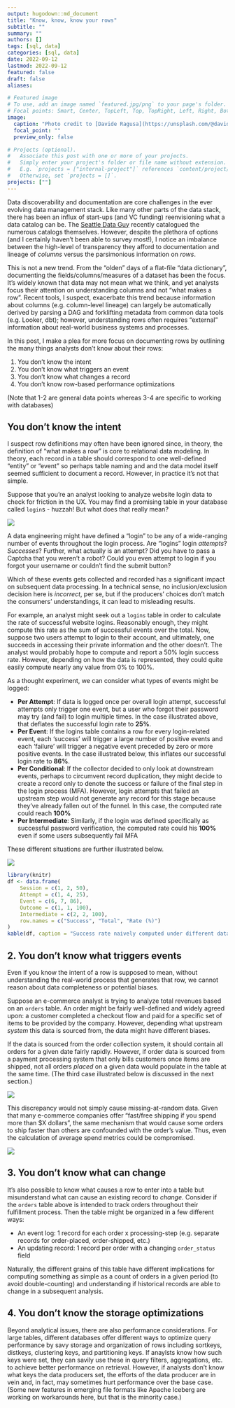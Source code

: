 ```yaml
---
output: hugodown::md_document
title: "Know, know, know your rows"
subtitle: ""
summary: ""
authors: []
tags: [sql, data]
categories: [sql, data]
date: 2022-09-12
lastmod: 2022-09-12
featured: false
draft: false
aliases:

# Featured image
# To use, add an image named `featured.jpg/png` to your page's folder.
# Focal points: Smart, Center, TopLeft, Top, TopRight, Left, Right, BottomLeft, Bottom, BottomRight.
image:
  caption: "Photo credit to [Davide Ragusa](https://unsplash.com/@davideragusa) on Unsplash"
  focal_point: ""
  preview_only: false

# Projects (optional).
#   Associate this post with one or more of your projects.
#   Simply enter your project's folder or file name without extension.
#   E.g. `projects = ["internal-project"]` references `content/project/deep-learning/index.md`.
#   Otherwise, set `projects = []`.
projects: [""]
---
```


Data discoverability and documentation are core challenges in the ever evolving data management stack. Like many other parts of the data stack, there has been an influx of start-ups (and VC funding) reenvisioning what a data catalog can be. The [Seattle Data Guy](https://seattledataguy.substack.com/p/cataloging-data-catalogs) recently catalogued the numerous catalogs themselves. However, despite the plethora of options (and I certainly haven't been able to survey most!), I notice an imbalance between the high-level of transparency they afford to documentation and lineage of *columns* versus the parsimonious information on *rows*.

This is not a new trend. From the "olden" days of a flat-file "data dictionary", documenting the fields/columns/measures of a dataset has been the focus. It's widely known that data may not mean what we think, and yet analysts focus their attention on understanding columns and not "what makes a row". Recent tools, I suspect, exacerbate this trend because information about columns (e.g. column-level lineage) can largely be automatically derived by parsing a DAG and forklifting metadata from common data tools (e.g. Looker, dbt); however, understanding rows often requires "external" information about real-world business systems and processes.

In this post, I make a plea for more focus on documenting rows by outlining the many things analysts don't know about their rows:

1. You don't know the intent
2. You don't know what triggers an event
3. You don't know what changes a record
4. You don't know row-based performance optimizations

(Note that 1-2 are general data points whereas 3-4 are specific to working with databases)

## You don't know the intent

I suspect row definitions may often have been ignored since, in theory, the definition of "what makes a row" is core to relational data modeling. In theory, each record in a table should correspond to one well-defined "entity" or "event" so perhaps table naming and and the data model itself seemed sufficient to document a record. However, in practice it's not that simple.

Suppose that you're an analyst looking to analyze website login data to check for friction in the UX. You may find a promising table in your database called `login`s - huzzah! But what does that really mean?

![](login-log.png)

A data engineering might have defined a "login" to be any of a wide-ranging number of events throughout the login process. Are "logins" login *attempts*? *Successes*? Further, what actually is an attempt? Did you have to pass a Captcha that you weren't a robot? Could you even attempt to login if you forgot your username or couldn't find the submit button?

Which of these events gets collected and recorded has a significant impact on subsequent data processing. 
In a technical sense, no inclusion/exclusion decision here is *incorrect*, per se, but if the producers' choices don't match the consumers' understandings, it can lead to misleading results.

For example, an analyst might seek out a `logins` table in order to calculate the rate of successful website logins. 
Reasonably enough, they might compute this rate as the sum of successful events over the total. 
Now, suppose two users attempt to login to their account, and ultimately, one succeeds in accessing their private information and the other doesn't. 
The analyst would probably hope to compute and report a 50% login success rate. However, depending on how the data is represented, they could quite easily compute nearly any value from 0% to 100%. 

As a thought experiment, we can consider what types of events might be logged: 

- **Per Attempt**: If data is logged once per overall login attempt, successful attempts only trigger one event, but a user who forgot their password may try (and fail) to login multiple times. In the case illustrated above, that deflates the successful login rate to **25%**.
- **Per Event**: If the logins table contains a row for every login-related event, each 'success' will trigger a large number of positive events and each 'failure' will trigger a negative event preceded by zero or more positive events. In the case illustrated below, this inflates our successful login rate to **86%**. 
- **Per Conditional**: If the collector decided to only look at downstream events, perhaps to circumvent record duplication, they might decide to create a record only to denote the success or failure of the final step in the login process (MFA). However, login attempts that failed an upstream step would not generate any record for this stage because they've already fallen out of the funnel. In this case, the computed rate could reach **100%**
- **Per Intermediate**: Similarly, if the login was defined specifically as successful password verification, the computed rate could his **100%** even if some users subsequently fail MFA

These different situations are further illustrated below.

![](login-rate.png)

```r
library(knitr)
df <- data.frame(
    Session = c(1, 2, 50),
    Attempt = c(1, 4, 25),
    Event = c(6, 7, 86),
    Outcome = c(1, 1, 100),
    Intermediate = c(2, 2, 100),
    row.names = c("Success", "Total", "Rate (%)")
)
kable(df, caption = "Success rate naively computed under different data collection schemes")
```

## 2. You don't know what triggers events

Even if you know the intent of a row is supposed to mean, without understanding the real-world process that generates that row, we cannot reason about data completeness or potential biases.

Suppose an e-commerce analyst is trying to analyze total revenues based on an `orders` table. An order might be fairly well-defined and widely agreed upon: a customer completed a checkout flow and paid for a specific set of items to be provided by the company. However, depending what upstream *system* this data is sourced from, the data might have different biases.

If the data is sourced from the order collection system, it should contain all orders for a given date fairly rapidly. However, if order data is sourced from a payment processing system that only bills customers once items are shipped, not all orders *placed* on a given data would populate in the table at the same time. (The third case illustrated below is discussed in the next section.)

![](featured.jpg)

This discrepancy would not simply cause missing-at-random data. Given that many e-commerce companies offer "fast/free shipping if you spend more than \$X dollars", the same mechanism that would cause some orders to ship faster than others are confounded with the order's value. Thus, even the calculation of average spend metrics could be compromised.

![](order-date.png)

## 3. You don't know what can change

It's also possible to know what causes a row to enter into a table but misunderstand what can cause an existing record to *change*. Consider if the `orders` table above is intended to track orders throughout their fulfillment process. Then the table might be organized in a few different ways:

- An event log: 1 record for each order x processing-step (e.g. separate records for order-placed, order-shipped, etc.)
- An updating record: 1 record per order with a changing `order_status` field 

Naturally, the different grains of this table have different implications for computing something as simple as a count of orders in a given period (to avoid double-counting) and understanding if historical records are able to change in a subsequent analysis.

## 4. You don't know the storage optimizations

Beyond analytical issues, there are also performance considerations. For large tables, different databases offer different ways to optimize query performance by savy storage and organization of rows including sortkeys, distkeys, clustering keys, and partitioning keys. If anaylsts know how such keys were set, they can savily use these in query filters, aggregations, etc. to achieve better performance on retrieval. However, if analysts don't know what keys the data producers set, the efforts of the data producer are in vein and, in fact, may sometimes hurt performance over the base case. (Some new features in emerging file formats like Apache Iceberg are working on workarounds here, but that is the minority case.)
